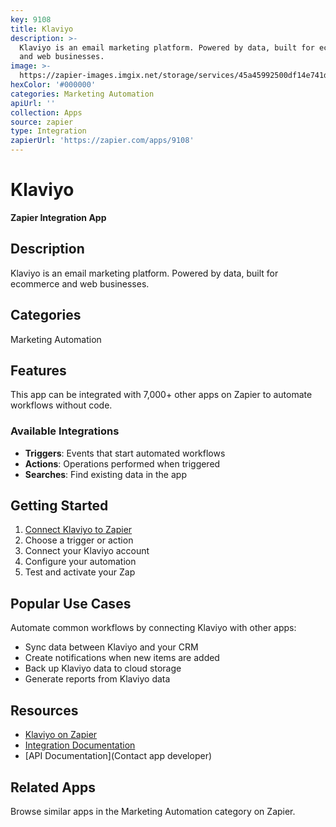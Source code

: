 ```yaml
---
key: 9108
title: Klaviyo
description: >-
  Klaviyo is an email marketing platform. Powered by data, built for ecommerce
  and web businesses.
image: >-
  https://zapier-images.imgix.net/storage/services/45a45992500df14e741d56700152ebc7.png?auto=format%2Ccompress&ixlib=python-3.0.0&q=50
hexColor: '#000000'
categories: Marketing Automation
apiUrl: ''
collection: Apps
source: zapier
type: Integration
zapierUrl: 'https://zapier.com/apps/9108'
---
```

# Klaviyo

**Zapier Integration App**

## Description

Klaviyo is an email marketing platform. Powered by data, built for ecommerce and web businesses.

## Categories

Marketing Automation

## Features

This app can be integrated with 7,000+ other apps on Zapier to automate workflows without code.

### Available Integrations

- **Triggers**: Events that start automated workflows
- **Actions**: Operations performed when triggered
- **Searches**: Find existing data in the app

## Getting Started

1. [Connect Klaviyo to Zapier](https://zapier.com/apps/9108)
2. Choose a trigger or action
3. Connect your Klaviyo account
4. Configure your automation
5. Test and activate your Zap

## Popular Use Cases

Automate common workflows by connecting Klaviyo with other apps:

- Sync data between Klaviyo and your CRM
- Create notifications when new items are added
- Back up Klaviyo data to cloud storage
- Generate reports from Klaviyo data

## Resources

- [Klaviyo on Zapier](https://zapier.com/apps/9108)
- [Integration Documentation](https://zapier.com/apps/9108/integrations)
- [API Documentation](Contact app developer)

## Related Apps

Browse similar apps in the Marketing Automation category on Zapier.
